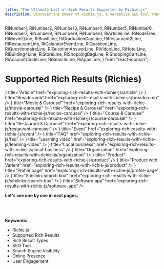 ```yaml
---
title: "The Ultimate List of Rich Results Supported by Richie.js"
description: Discover the power of Richie.js, a versatile SEO tool that supports a wide range of rich results, including Article, Breadcrumb, Movie, Recipe, Course, Restaurant, Event, FAQ, Learning Video, Local Business, Organization, Product, and more. Learn how to simplify your SEO process and boost your online visibility with our innovative solution.
---
```


  RiNumber1,
  RiNumber2,
  RiNumber3,
  RiNumber4,
  RiNumber5,
  RiNumber6,
  RiNumber7,
  RiNumber8,
  RiNumber9,
  RiNumber0,
  RiArticleLine,
  RiNodeTree,
  RiMovie2Line,
  RiBowlLine,
  RiGraduationCapLine,
  RiRestaurant2Line,
  RiRestaurantLine,
  RiCalendarEventLine,
  RiQuestionLine,
  RiQuestionnaireLine,
  RiQuestionAnswerLine,
  RiVideoLine,
  RiHotelLine,
  RiBuilding4Line,
  RiStoreLine,
  RiShoppingBagLine,
  RiShoppingCartLine,
  RiAccountCircleLine,
  RiSearchLine,
  RiAppsLine,
} from "react-icons/ri";

# Supported Rich Results (Richies)

<Cards>
  <Cards.Card
    icon={<RiArticleLine />}
    title="Article"
    href="exploring-rich-results-with-richie-js/article"
  />
  <Cards.Card
    icon={<RiNodeTree />}
    title="Breadcrumb"
    href="exploring-rich-results-with-richie-js/breadcrumb"
  />
  <Cards.Card
    icon={<RiMovie2Line />}
    title="Movie & Carousel"
    href="exploring-rich-results-with-richie-js/movie-carousel"
  />
  <Cards.Card
    icon={<RiBowlLine />}
    title="Recipe & Carousel"
    href="exploring-rich-results-with-richie-js/recipe-carousel"
  />
  <Cards.Card
    icon={<RiGraduationCapLine />}
    title="Course & Carousel"
    href="exploring-rich-results-with-richie-js/course-carousel"
  />
  <Cards.Card
    icon={<RiRestaurantLine />}
    title="Restaurant & Carousel"
    href="exploring-rich-results-with-richie-js/restaurant-carousel"
  />
  <Cards.Card
    icon={<RiCalendarEventLine />}
    title="Event"
    href="exploring-rich-results-with-richie-js/event"
  />
  <Cards.Card
    icon={<RiQuestionAnswerLine />}
    title="FAQ"
    href="exploring-rich-results-with-richie-js/faq"
  />
  <Cards.Card
    icon={<RiVideoLine />}
    title="Learning video"
    href="exploring-rich-results-with-richie-js/learning-video"
  />
  <Cards.Card
    icon={<RiStoreLine />}
    title="Local business"
    href="exploring-rich-results-with-richie-js/local-business"
  />
  <Cards.Card
    icon={<RiHotelLine />}
    title="Organization"
    href="exploring-rich-results-with-richie-js/organization"
  />
  <Cards.Card
    icon={<RiShoppingBagLine />}
    title="Product"
    href="exploring-rich-results-with-richie-js/product"
  />
  <Cards.Card
    icon={<RiShoppingCartLine />}
    title="Product with Varient"
    href="exploring-rich-results-with-richie-js/product"
  />
  <Cards.Card
    icon={<RiAccountCircleLine />}
    title="Profile page"
    href="exploring-rich-results-with-richie-js/profile-page"
  />
  <Cards.Card
    icon={<RiSearchLine />}
    title="Sitelinks search box"
    href="exploring-rich-results-with-richie-js/sitelinks-search-box"
  />
  <Cards.Card
    icon={<RiAppsLine />}
    title="Software app"
    href="exploring-rich-results-with-richie-js/software-app"
  />
</Cards>

**Let's see one by one in next pages.**


<br />
<br />
<br />
<strong>Keywords:</strong>
<ul className={style.keywords}>
  <li>Richie.js</li>
  <li>Supported Rich Results</li>
  <li>Rich Result Types</li>
  <li>SEO Tool</li>
  <li>Search Engine Visibility</li>
  <li>Online Presence</li>
  <li>User Engagement</li>
</ul>
